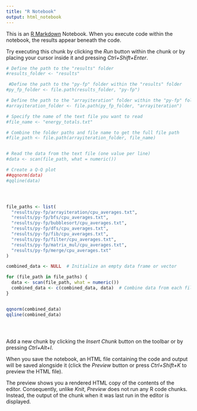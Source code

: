 ```yaml
---
title: "R Notebook"
output: html_notebook
---
```


This is an [R Markdown](http://rmarkdown.rstudio.com) Notebook. When you execute code within the notebook, the results appear beneath the code.

Try executing this chunk by clicking the *Run* button within the chunk or by placing your cursor inside it and pressing *Ctrl+Shift+Enter*.

```r


# Define the path to the "results" folder
#results_folder <- "results"

 #Define the path to the "py-fp" folder within the "results" folder
#py_fp_folder <- file.path(results_folder, "py-fp")

# Define the path to the "arrayiteration" folder within the "py-fp" folder
#arrayiteration_folder <- file.path(py_fp_folder, "arrayiteration")

# Specify the name of the text file you want to read
#file_name <- "energy_totals.txt"

# Combine the folder paths and file name to get the full file path
#file_path <- file.path(arrayiteration_folder, file_name)


# Read the data from the text file (one value per line)
#data <- scan(file_path, what = numeric())

# Create a Q-Q plot
##qqnorm(data)
#qqline(data)




file_paths <- list(
  "results/py-fp/arrayiteration/cpu_averages.txt",
  "results/py-fp/bfs/cpu_averages.txt",
  "results/py-fp/bubblesort/cpu_averages.txt",
  "results/py-fp/dfs/cpu_averages.txt",
  "results/py-fp/fib/cpu_averages.txt",
  "results/py-fp/filter/cpu_averages.txt",
  "results/py-fp/matrix_mul/cpu_averages.txt",
  "results/py-fp/merge/cpu_averages.txt"
)

combined_data <- NULL  # Initialize an empty data frame or vector

for (file_path in file_paths) {
  data <- scan(file_path, what = numeric())
  combined_data <- c(combined_data, data)  # Combine data from each file
}


qqnorm(combined_data)
qqline(combined_data)





```

Add a new chunk by clicking the *Insert Chunk* button on the toolbar or by pressing *Ctrl+Alt+I*.

When you save the notebook, an HTML file containing the code and output will be saved alongside it (click the *Preview* button or press *Ctrl+Shift+K* to preview the HTML file).

The preview shows you a rendered HTML copy of the contents of the editor. Consequently, unlike *Knit*, *Preview* does not run any R code chunks. Instead, the output of the chunk when it was last run in the editor is displayed.
